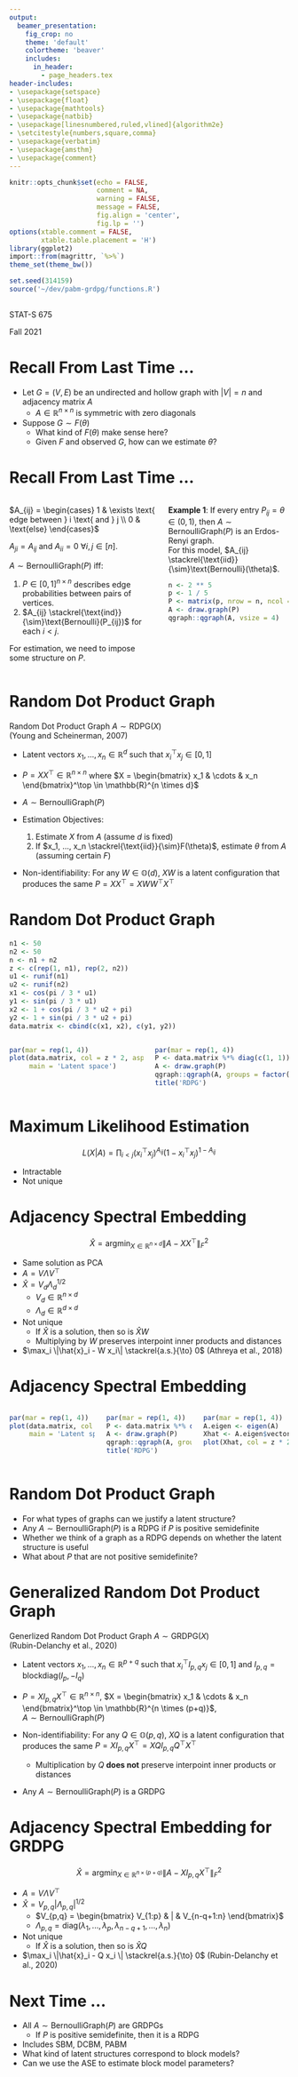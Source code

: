 ```yaml
---
output: 
  beamer_presentation:
    fig_crop: no
    theme: 'default'
    colortheme: 'beaver'
    includes:
      in_header: 
        - page_headers.tex
header-includes:
- \usepackage{setspace}
- \usepackage{float}
- \usepackage{mathtools}
- \usepackage{natbib}
- \usepackage[linesnumbered,ruled,vlined]{algorithm2e} 
- \setcitestyle{numbers,square,comma}
- \usepackage{verbatim}
- \usepackage{amsthm}
- \usepackage{comment}
---
```


```r
knitr::opts_chunk$set(echo = FALSE, 
                      comment = NA, 
                      warning = FALSE, 
                      message = FALSE,
                      fig.align = 'center',
                      fig.lp = '')
options(xtable.comment = FALSE, 
        xtable.table.placement = 'H')
library(ggplot2)
import::from(magrittr, `%>%`)
theme_set(theme_bw())

set.seed(314159)
source('~/dev/pabm-grdpg/functions.R')
```

## {.plain}

\center

\LARGE

\textcolor{darkred}{Random Dot Product Graphs}

\normalsize

STAT-S 675

Fall 2021

# Recall From Last Time ...

\newcommand{\diag}{\text{diag}}
\newcommand{\tr}{\text{Tr}}
\newcommand{\blockdiag}{\text{blockdiag}}
\newcommand{\indep}{\stackrel{\text{ind}}{\sim}}
\newcommand{\iid}{\stackrel{\text{iid}}{\sim}}
\newcommand{\Bernoulli}{\text{Bernoulli}}
\newcommand{\Betadist}{\text{Beta}}
\newcommand{\BG}{\text{BernoulliGraph}}
\newcommand{\Cat}{\text{Categorical}}
\newcommand{\Uniform}{\text{Uniform}}
\newcommand{\RDPG}{\text{RDPG}}
\newcommand{\GRDPG}{\text{GRDPG}}
\newcommand{\PABM}{\text{PABM}}
\newcommand{\argmin}{\mathrm{argmin}}

* Let $G = (V, E)$ be an undirected and hollow graph with $|V| = n$ 
and adjacency matrix $A$
  * $A \in \mathbb{R}^{n \times n}$ is symmetric with zero diagonals
* Suppose $G \sim F(\theta)$
  * What kind of $F(\theta)$ make sense here?
  * Given $F$ and observed $G$, how can we estimate $\theta$?
  
# Recall From Last Time ...

<style type="text/css">
.caption {
    font-size: x-small;
}
</style>

::: columns

:::: {.column width=55%}

$A_{ij} = \begin{cases} 
1 & \exists \text{ edge between } i \text{ and } j \\
0 & \text{else}
\end{cases}$

$A_{ji} = A_{ij}$ and $A_{ii} = 0$ $\forall i, j \in [n]$.

\vspace*{1\baselineskip}

$A \sim \BG(P)$ iff:

1. $P \in [0, 1]^{n \times n}$ describes edge probabilities between pairs of 
vertices.
2. $A_{ij} \indep \Bernoulli(P_{ij})$ for each $i < j$.

For estimation, we need to impose some structure on $P$.

::::

:::: {.column width=45%}

**Example 1**: If every entry $P_{ij} = \theta \in (0, 1)$, 
then $A \sim \BG(P)$ is an Erdos-Renyi graph.  
For this model, $A_{ij} \iid \Bernoulli(\theta)$.

```r
n <- 2 ** 5
p <- 1 / 5
P <- matrix(p, nrow = n, ncol = n)
A <- draw.graph(P)
qgraph::qgraph(A, vsize = 4)
```

::::

:::

# Random Dot Product Graph

Random Dot Product Graph $A \sim \RDPG(X)$  
(Young and Scheinerman, 2007)

* Latent vectors $x_1, ..., x_n \in \mathbb{R}^d$ such that 
$x_i^\top x_j \in [0, 1]$
* $P = X X^\top \in \mathbb{R}^{n \times n}$ where 
$X = \begin{bmatrix} x_1 & \cdots & x_n \end{bmatrix}^\top \in \mathbb{R}^{n \times d}$
* $A \sim \BG(P)$

* Estimation Objectives: 
  1. Estimate $X$ from $A$ (assume $d$ is fixed)
  2. If $x_1, ..., x_n \iid F(\theta)$, estimate $\theta$ from $A$
  (assuming certain $F$)
  
* Non-identifiability: For any $W \in \mathbb{O}(d)$, $X W$ is a latent configuration that produces the same $P = X X^\top = X W W^\top X^\top$
  
# Random Dot Product Graph

```r
n1 <- 50
n2 <- 50
n <- n1 + n2
z <- c(rep(1, n1), rep(2, n2))
u1 <- runif(n1)
u2 <- runif(n2)
x1 <- cos(pi / 3 * u1)
y1 <- sin(pi / 3 * u1)
x2 <- 1 + cos(pi / 3 * u2 + pi)
y2 <- 1 + sin(pi / 3 * u2 + pi)
data.matrix <- cbind(c(x1, x2), c(y1, y2))
```

::: columns

:::: {.column width=50%}

```r
par(mar = rep(1, 4))
plot(data.matrix, col = z * 2, asp = 1, xlab = NA, ylab = NA,
     main = 'Latent space')
```

::::

:::: {.column width=50%}

```r
par(mar = rep(1, 4))
P <- data.matrix %*% diag(c(1, 1)) %*% t(data.matrix)
A <- draw.graph(P)
qgraph::qgraph(A, groups = factor(z), layout = 'spring', legend = FALSE)
title('RDPG')
```

::::

:::

# Maximum Likelihood Estimation

$$L(X | A) = \prod_{i < j} (x_i^\top x_j)^{A_{ij}} (1 - x_i^\top x_j)^{1 - A_{ij}}$$

* Intractable
* Not unique

# Adjacency Spectral Embedding

$$\hat{X} = \argmin_{X \in \mathbb{R}^{n \times d}} \|A - X X^\top \|_F^2$$

* Same solution as PCA
* $A = V \Lambda V^\top$
* $\hat{X} = V_d \Lambda_d^{1/2}$
  * $V_d \in \mathbb{R}^{n \times d}$
  * $\Lambda_d \in \mathbb{R}^{d \times d}$
* Not unique
  * If $\hat{X}$ is a solution, then so is $\hat{X} W$
  * Multiplying by $W$ preserves interpoint inner products and distances
* $\max_i \|\hat{x}_i - W x_i\| \stackrel{a.s.}{\to} 0$ (Athreya et al., 2018)

# Adjacency Spectral Embedding

::: columns

:::: {.column width=33%}

```r
par(mar = rep(1, 4))
plot(data.matrix, col = z * 2, asp = 1, xlab = NA, ylab = NA,
     main = 'Latent space')
```

::::

:::: {.column width=33%}

```r
par(mar = rep(1, 4))
P <- data.matrix %*% diag(c(1, 1)) %*% t(data.matrix)
A <- draw.graph(P)
qgraph::qgraph(A, groups = factor(z), layout = 'spring', legend = FALSE)
title('RDPG')
```

::::

:::: {.column width=33%}

```r
par(mar = rep(1, 4))
A.eigen <- eigen(A)
Xhat <- A.eigen$vectors[, c(1, 2)] %*% diag(sqrt(abs(A.eigen$values[c(1, 2)])))
plot(Xhat, col = z * 2, asp = 1, main = 'ASE')
```

::::

:::

# Random Dot Product Graph

* For what types of graphs can we justify a latent structure?
* Any $A \sim \BG(P)$ is a RDPG if $P$ is positive semidefinite
* Whether we think of a graph as a RDPG depends on whether the latent structure is useful
* What about $P$ that are not positive semidefinite?

# Generalized Random Dot Product Graph

Generlized Random Dot Product Graph $A \sim \GRDPG(X)$  
(Rubin-Delanchy et al., 2020)

* Latent vectors $x_1, ..., x_n \in \mathbb{R}^{p+q}$ such that 
$x_i^\top I_{p,q} x_j \in [0, 1]$
and $I_{p,q} = \blockdiag(I_p, -I_q)$
* $P = X I_{p,q} X^\top \in \mathbb{R}^{n \times n}$, 
$X = \begin{bmatrix} x_1 & \cdots & x_n \end{bmatrix}^\top \in \mathbb{R}^{n \times (p+q)}$,  
$A \sim \BG(P)$
  
* Non-identifiability: For any $Q \in \mathbb{O}(p,q)$, $X Q$ is a latent configuration that produces the same 
$P = X I_{p,q} X^\top = X Q I_{p,q} Q^\top X^\top$
  * Multiplication by $Q$ **does not** preserve interpoint inner products or distances

* Any $A \sim \BG(P)$ is a GRDPG
  
# Adjacency Spectral Embedding for GRDPG

$$\hat{X} = \argmin_{X \in \mathbb{R}^{n \times (p+q)}} \|A - X I_{p,q} X^\top \|_F^2$$


* $A = V \Lambda V^\top$
* $\hat{X} = V_{p,q} |\Lambda_{p,q}|^{1/2}$
  * $V_{p,q} = \begin{bmatrix} V_{1:p} & | & V_{n-q+1:n} \end{bmatrix}$
  * $\Lambda_{p,q} = \diag(\lambda_1, ..., \lambda_p, \lambda_{n-q+1}, ..., \lambda_n)$
* Not unique
  * If $\hat{X}$ is a solution, then so is $\hat{X} Q$
* $\max_i \|\hat{x}_i - Q x_i \| \stackrel{a.s.}{\to} 0$ (Rubin-Delanchy et al., 2020)

# Next Time ...

* All $A \sim \BG(P)$ are GRDPGs
  * If $P$ is positive semidefinite, then it is a RDPG
* Includes SBM, DCBM, PABM
* What kind of latent structures correspond to block models?
* Can we use the ASE to estimate block model parameters?